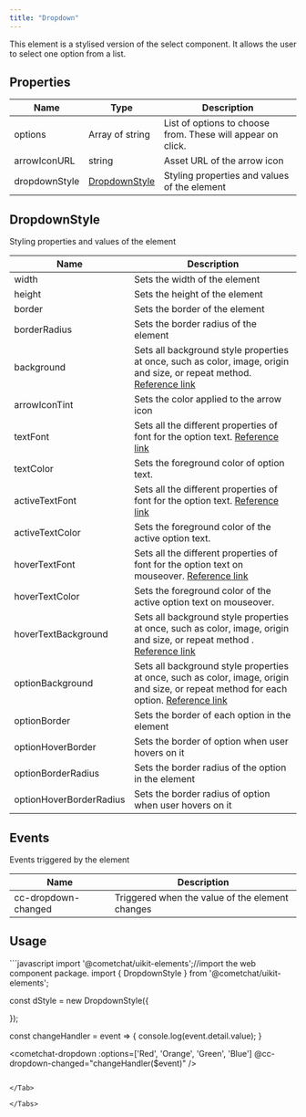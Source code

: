 ```yaml
---
title: "Dropdown"
---
```


This element is a stylised version of the select component. It allows the user to select one option from a list.

## Properties

| Name          | Type                                                       | Description                                                 |
| ------------- | ---------------------------------------------------------- | ----------------------------------------------------------- |
| options       | Array of string                                            | List of options to choose from. These will appear on click. |
| arrowIconURL  | string                                                     | Asset URL of the arrow icon                                 |
| dropdownStyle | [DropdownStyle](/docs/web-elements/dropdown#dropdownstyle) | Styling properties and values of the element                |

## DropdownStyle

Styling properties and values of the element

| Name                    | Description                                                                                                                                                                                          |
| ----------------------- | ---------------------------------------------------------------------------------------------------------------------------------------------------------------------------------------------------- |
| width                   | Sets the width of the element                                                                                                                                                                        |
| height                  | Sets the height of the element                                                                                                                                                                       |
| border                  | Sets the border of the element                                                                                                                                                                       |
| borderRadius            | Sets the border radius of the element                                                                                                                                                                |
| background              | Sets all background style properties at once, such as color, image, origin and size, or repeat method. [Reference link](https://developer.mozilla.org/en-US/docs/Web/CSS/background)                 |
| arrowIconTint           | Sets the color applied to the arrow icon                                                                                                                                                             |
| textFont                | Sets all the different properties of font for the option text. [Reference link](https://developer.mozilla.org/en-US/docs/Web/CSS/font)                                                               |
| textColor               | Sets the foreground color of option text.                                                                                                                                                            |
| activeTextFont          | Sets all the different properties of font for the option text. [Reference link](https://developer.mozilla.org/en-US/docs/Web/CSS/font)                                                               |
| activeTextColor         | Sets the foreground color of the active option text.                                                                                                                                                 |
| hoverTextFont           | Sets all the different properties of font for the option text on mouseover. [Reference link](https://developer.mozilla.org/en-US/docs/Web/CSS/font)                                                  |
| hoverTextColor          | Sets the foreground color of the active option text on mouseover.                                                                                                                                    |
| hoverTextBackground     | Sets all background style properties at once, such as color, image, origin and size, or repeat method . [Reference link](https://developer.mozilla.org/en-US/docs/Web/CSS/background)                |
| optionBackground        | Sets all background style properties at once, such as color, image, origin and size, or repeat method for each option. [Reference link](https://developer.mozilla.org/en-US/docs/Web/CSS/background) |
| optionBorder            | Sets the border of each option in the element                                                                                                                                                        |
| optionHoverBorder       | Sets the border of option when user hovers on it                                                                                                                                                     |
| optionBorderRadius      | Sets the border radius of the option in the element                                                                                                                                                  |
| optionHoverBorderRadius | Sets the border radius of option when user hovers on it                                                                                                                                              |

## Events

Events triggered by the element

| Name                | Description                                     |
| ------------------- | ----------------------------------------------- |
| cc-dropdown-changed | Triggered when the value of the element changes |

## Usage

<Tabs>
<Tab title="JavaScript">
```javascript
import '@cometchat/uikit-elements';//import the web component package.
import { DropdownStyle } from '@cometchat/uikit-elements';

const dStyle = new DropdownStyle({

});

const changeHandler = event => {
  console.log(event.detail.value);
}

<cometchat-dropdown 
:options=['Red', 'Orange', 'Green', 'Blue']
@cc-dropdown-changed="changeHandler($event)" />
```

</Tab>

</Tabs>
